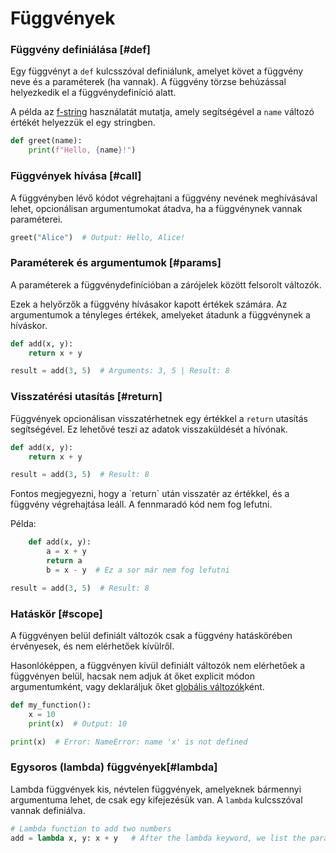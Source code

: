 
# Függvények

### Függvény definiálása [#def]

Egy függvényt a `def` kulcsszóval definiálunk, amelyet követ a függvény neve és a paraméterek (ha vannak). A függvény törzse behúzással helyezkedik el a függvénydefiníció alatt.

A példa az [f-string](/docs/hu/py/alapok/typusok#f-string) használatát mutatja, amely segítségével a `name` változó értékét helyezzük el egy stringben.

```python copy
def greet(name):
    print(f"Hello, {name}!")
```

### **Függvények hívása** [#call]

A függvényben lévő kódot végrehajtani a függvény nevének meghívásával lehet, opcionálisan argumentumokat átadva, ha a függvénynek vannak paraméterei.

```python
greet("Alice")  # Output: Hello, Alice!
```

### **Paraméterek és argumentumok** [#params]

A paraméterek a függvénydefinícióban a zárójelek között felsorolt változók.

Ezek a helyőrzők a függvény hívásakor kapott értékek számára. Az argumentumok a tényleges értékek, amelyeket átadunk a függvénynek a híváskor.

```python copy
def add(x, y):
    return x + y

result = add(3, 5)  # Arguments: 3, 5 | Result: 8
```

### **Visszatérési utasítás** [#return]

Függvények opcionálisan visszatérhetnek egy értékkel a `return` utasítás segítségével. Ez lehetővé teszi az adatok visszaküldését a hívónak.

```python copy
def add(x, y):
    return x + y

result = add(3, 5)  # Result: 8
```

<Callout type="warning" emoji="⚠️">
  <p>
    Fontos megjegyezni, hogy a `return` után visszatér az értékkel, és a
    függvény végrehajtása leáll. A fennmaradó kód nem fog lefutni.
  </p>
</Callout>

Példa:

```py {4} copy
    def add(x, y):
        a = x + y
        return a
        b = x - y  # Ez a sor már nem fog lefutni

result = add(3, 5)  # Result: 8
```

### **Hatáskör** [#scope]

A függvényen belül definiált változók csak a függvény hatáskörében érvényesek, és nem elérhetőek kívülről.

Hasonlóképpen, a függvényen kívül definiált változók nem elérhetőek a függvényen belül, hacsak nem adjuk át őket explicit módon argumentumként, vagy deklaráljuk őket [globális változók](/docs/hu/py/alapok/variables#global)ként.

```python
def my_function():
    x = 10
    print(x)  # Output: 10

print(x)  # Error: NameError: name 'x' is not defined
```

### Egysoros (lambda) függvények[#lambda]

Lambda függvények kis, névtelen függvények, amelyeknek bármennyi argumentuma lehet, de csak egy kifejezésük van. A `lambda` kulcsszóval vannak definiálva.

```py
# Lambda function to add two numbers
add = lambda x, y: x + y   # After the lambda keyword, we list the parameters, followed by a colon, and the expression to evaluate
```
